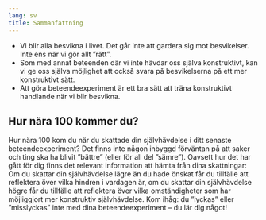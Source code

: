 ```yaml
---
lang: sv
title: Sammanfattning
---
```


-   Vi blir alla besvikna i livet. Det går inte att gardera sig mot
    besvikelser. Inte ens när vi gör allt ”rätt”.
-   Som med annat beteenden där vi inte hävdar oss själva konstruktivt,
    kan vi ge oss själva möjlighet att också svara på besvikelserna på
    ett mer konstruktivt sätt.
-   Att göra beteendeexperiment är ett bra sätt att träna konstruktivt
    handlande när vi blir besvikna.

::: {.callout-note}
## Hur nära 100 kommer du?

Hur nära 100 kom du när du skattade din självhävdelse i ditt senaste beteendeexperiment? Det finns inte någon inbyggd förväntan på att saker och ting ska ha blivit ”bättre” (eller för all del ”sämre”). Oavsett hur det har gått för dig finns det relevant information att hämta från dina skattningar: Om du skattar din självhävdelse lägre än du hade önskat får du tillfälle att reflektera över vilka hindren i vardagen är, om du skattar din självhävdelse högre får du tillfälle att reflektera över vilka omständigheter som har möjliggjort mer konstruktiv självhävdelse. Kom ihåg: du ”lyckas” eller ”misslyckas” inte med dina beteendeexperiment -- du lär dig något!
:::